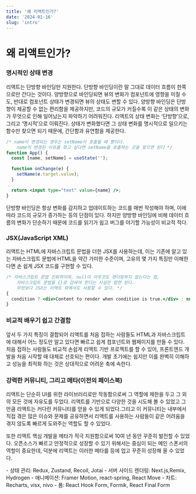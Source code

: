 ```yaml
---
title: '왜 리액트인가?'
date: '2024-01-16'
slug: 'intro'
---
```



# 왜 리액트인가?

### 명시적인 상태 변경

리액트는 <Highlight>단방향 바인딩</Highlight>만 지원한다. 단방향 바인딩이란 말 그대로 데이터 흐름이 한쪽으로만 간다는 것이다. 양방향으로 바인딩되면 뷰의 변화가 컴포넌트에 영향을 미칠 수도, 반대로 컴포넌트 상태가 변경되면 뷰의 상태도 변할 수 있다. 양방향 바인딩은 단방향이 제공할 수 없는 편리함을 제공하지만, 코드의 규모가 커질수록 이 같은 상태의 변화가 무엇으로 인해 일어났는지 파악하기 어려워진다. 리액트의 상태 변화는 ‘단방향’으로, 그리고 ‘명시적’으로 이뤄진다. 상태가 변화했다면 그 상태 변화를 명시적으로 일으키는 함수만 찾으면 되기 때문에, 간단함과 유연함을 제공한다.

```jsx
/* name이 변경되는 경우는 setName이 호출될 때 뿐이다.
	name이 변경된 이유를 찾고 싶다면 setName을 호출하는 곳을 찾으면 된다 */
function App() {
  const [name, setName] = useState('');

  function onChange(e) {
    setName(e.target.value);
  }

  return <input type="text" value={name} />;
}
```

단방향 바인딩은 항상 변화를 감지하고 업데이트하는 코드를 매번 작성해야 하며, 이에 따라 코드의 규모가 증가하는 등의 단점이 있다. 하지만 양방향 바인딩에 비해 데이터 흐름의 변화가 단순하기 때문에 코드를 읽기가 쉽고 버그를 야기할 가능성이 비교적 적다.

### JSX(JavaScript XML)

리액트는 HTML에 자바스크립트 문법을 더한 JSX를 사용하는데, 이는 기존에 알고 있는 자바스크립트 문법에 HTML을 약간 가미한 수준이며, 고유의 몇 가지 특징만 이해한다면 손 쉽게 JSX 코드를 구현할 수 있다.

```jsx
/* 자바스크립트 문법 친화적이며, null이 아무것도 렌더링하지 않는다는 점,
	자바스크립트 문법을 {}로 감싸야 한다는 사실만 알면 된다.
	무엇보다 JSX는 리액트 외에서도 사용할 수 있다. */
{
  condition ? <div>Content to render when condition is true.</div> : null;
}
```

### 비교적 배우기 쉽고 간결함

앞서 두 가지 특징이 결합되어 리액트를 처음 접하는 사람들도 HTML과 자바스크립트에 대해서 어느 정도만 알고 있다면 빠르고 쉽게 컴포넌트와 웹페이지를 만들 수 있다. 처음 접하는 사람들도 비교적 손쉽게 리액트 기반 프로젝트를 할 수 있어, 프론트엔드 개발을 처음 시작할 때 대체로 선호되는 편이다. 개발 초기에는 쉽지만 이를 완벽히 이해하고 성능을 최적화 하는 것은 상대적으로 어려운 축에 속한다.

### 강력한 커뮤니티, 그리고 메타(이전의 페이스북)

리액트는 단순히 UI를 위한 라이브러리로만 작동함으로써 그 역할에 제한을 두고 그 외의 모든 것에 자유도를 두었다. 리액트를 기반으로 다양한 것을 시도해 볼 수 있었고 그만큼 리액트는 커다란 커뮤니티를 얻을 수 있게 되었다.그리고 이 커뮤니티는 내부에서 직접 겪은 많은 이슈와 문제를 공유하면서 리액트를 사용하는 사람들이 같은 어려움을 겪지 않도록 빠르게 도와주는 역할도 할 수 있었다.

또한 리액트 핵심 개발을 메타가 적극 지원함으로써 10여 년 동안 꾸준히 발전할 수 있었다. 오픈소스가 빠르고 안정적으로 성장할 수 있기 위해서는 중심이 되는 메인 스폰서의 역할이 중요한데, 덕분에 리액트는 이러한 메타를 등에 업고 꾸준히 성장해 올 수 있었다.

<Aside title={'리액트와 함께 사용할 수 있는 대표적 라이브러리'}>
  - 상태 관리: Redux, Zustand, Recoil, Jotai
  - 서버 사이드 렌더링: Next.js,Remix, Hydrogen 
  - 애니메이션: Framer Motion, react-spring, React Move 
  - 차트: Recharts, visx, nivo 
  - 폼: React Hook Form, Formik, React Final Form
</Aside>
